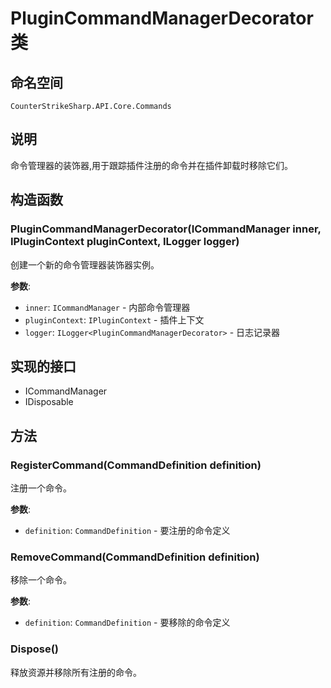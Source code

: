 # PluginCommandManagerDecorator 类

## 命名空间
`CounterStrikeSharp.API.Core.Commands`

## 说明
命令管理器的装饰器,用于跟踪插件注册的命令并在插件卸载时移除它们。

## 构造函数

### PluginCommandManagerDecorator(ICommandManager inner, IPluginContext pluginContext, ILogger<PluginCommandManagerDecorator> logger)
创建一个新的命令管理器装饰器实例。

**参数**:
- `inner`: `ICommandManager` - 内部命令管理器
- `pluginContext`: `IPluginContext` - 插件上下文
- `logger`: `ILogger<PluginCommandManagerDecorator>` - 日志记录器

## 实现的接口

- ICommandManager
- IDisposable

## 方法

### RegisterCommand(CommandDefinition definition)
注册一个命令。

**参数**:
- `definition`: `CommandDefinition` - 要注册的命令定义

### RemoveCommand(CommandDefinition definition)
移除一个命令。

**参数**:
- `definition`: `CommandDefinition` - 要移除的命令定义

### Dispose()
释放资源并移除所有注册的命令。 